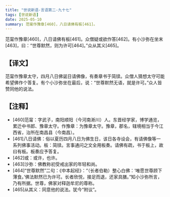 ```yaml
---
title: "世说新语-言语第二-九十七"
tags: [世说新语]
date: 2025-05-10
summary: 范甯作豫章[460]，八日请佛有板[461]。
---
```


范甯作豫章[460]，八日请佛有板[461]。众僧疑或欲作答[462]。有小沙弥在坐末[463]，曰：“世尊默然，则为许可[464]。”众从其义[465]。

## 【译文】

范甯作豫章太守，四月八日佛诞日请佛像，有奏章书于简牍。众僧人猜想太守可能希望佛作个答复。有个小沙弥坐在最后，说：“世尊默然无语，就是许可。”众人皆赞同他的说法。

## 【注释】

- [460]范甯：字武子，南阳顺阳（今河南淅川）人。东晋经学家，博学通览，累迁中书郎、豫章太守。作豫章：为豫章太守。豫章，郡名，辖境相当于今江西省，治所在南昌县（今南昌）。
- [461]八日请佛：俗以夏历四月八日为佛生日，该日各寺设会，有请佛像等一系列佛事活动。板：简牍。言事通问之文全用板奏。请佛有疏，书于板上，故曰有板。板奏应予答复。
- [462]或：或许，也许。
- [463]沙弥：佛教称初受戒出家的年轻和尚。
- [464]“世尊默然”二句：《中本起经》：“（长者伯勒）整心白佛：‘唯愿世尊顾下薄食。’佛法默然已为许可。长者欣悦，接足而退，还家具膳。”知小沙弥所言，乃有所据。世尊，佛家对释迦牟尼的尊称。
- [465]从其义：同意他的说法。犹今“附议”。
